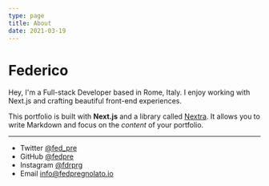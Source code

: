 ```yaml
---
type: page
title: About
date: 2021-03-19
---
```


# Federico

Hey, I'm a Full-stack Developer based in Rome, Italy. I enjoy working with Next.js and crafting beautiful front-end experiences.

This portfolio is built with **Next.js** and a library called [Nextra](https://nextra.vercel.app/). It allows you to write Markdown and focus on the _content_ of your portfolio.


---

- Twitter [@fed_pre](https://twitter.com/fed_pre)
- GitHub [@fedpre](https://github.com/fedpre)
- Instagram [@fdrprg](https://instagram.com/yourname)
- Email info@fedpregnolato.io
